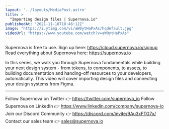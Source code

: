 ```yaml
---
layout: '../layouts/MediaPost.astro'
title: >
  "Importing design files | Supernova.io"
publishedAt: "2021-11-18T18:46:12Z"
image: "https://i.ytimg.com/vi/aW0ytHaPxAs/hqdefault.jpg"
videoUrl: "https://www.youtube.com/watch?v=aW0ytHaPxAs"
---
```

Supernova is free to use. Sign up here: https://cloud.supernova.io/signup
Read everything about Supernova here: https://supernova.io

In this series, we walk you through Supernova fundamentals while building your next design system - from tokens, to components, to assets, to building documentation and handing-off resources to your developers, automatically. This video will cover importing design files and connecting your design systems from Figma.

--------

Follow Supernova on Twitter 👉 https://twitter.com/supernova_io
Follow Supernova on LinkedIn 👉  https://www.linkedin.com/company/supernova-io
Join our Discord Community 👉 https://discord.com/invite/9Au3xFTG7x/
Contact our sales team 👉 sales@supernova.io
